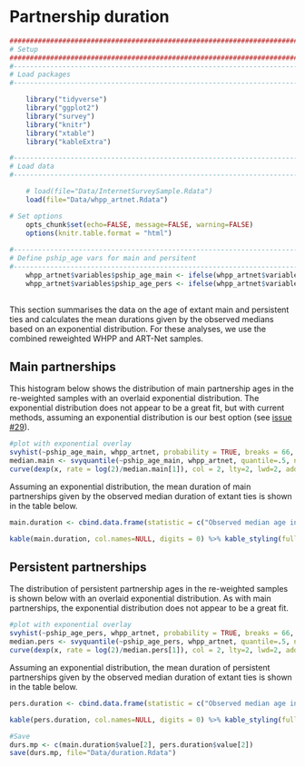 # Partnership duration {#duration}
```r
####################################################################################
# Setup
####################################################################################
#-----------------------------------------------------------------------------------
# Load packages
#-----------------------------------------------------------------------------------

    library("tidyverse")
    library("ggplot2")
    library("survey")
    library("knitr")
    library("xtable")
    library("kableExtra")

#-----------------------------------------------------------------------------------
# Load data
#-----------------------------------------------------------------------------------

    # load(file="Data/InternetSurveySample.Rdata")
    load(file="Data/whpp_artnet.Rdata")

# Set options
    opts_chunk$set(echo=FALSE, message=FALSE, warning=FALSE)
    options(knitr.table.format = "html") 
  
#-----------------------------------------------------------------------------------
# Define pship_age vars for main and persitent
#-----------------------------------------------------------------------------------
    whpp_artnet$variables$pship_age_main <- ifelse(whpp_artnet$variables$mrp_type_ongoing=="Main" & !is.na(whpp_artnet$variables$mrp_type_ongoing), whpp_artnet$variables$pship_age, NA)
    whpp_artnet$variables$pship_age_pers <- ifelse(whpp_artnet$variables$mrp_type_ongoing=="Persistent" & !is.na(whpp_artnet$variables$mrp_type_ongoing), whpp_artnet$variables$pship_age, NA)
    
```

This section summarises the data on the age of extant main and persistent ties and calculates the mean durations given by the observed medians based on an exponential distribution. For these analyses, we use the combined reweighted WHPP and ART-Net samples.

## Main partnerships
This histogram below shows the distribution of main partnership ages in the re-weighted samples with an overlaid exponential distribution. The exponential distribution does not appear to be a great fit, but with current methods, assuming an exponential distribution is our best option (see [issue #29](https://github.com/statnet/WHAMP/issues/29)). 

```r
#plot with exponential overlay
svyhist(~pship_age_main, whpp_artnet, probability = TRUE, breaks = 66, main = "Age of main partnerships - reweighted sample", xlab = "Partnership age in days")
median.main <- svyquantile(~pship_age_main, whpp_artnet, quantile=.5, na.rm=TRUE)
curve(dexp(x, rate = log(2)/median.main[1]), col = 2, lty=2, lwd=2, add=TRUE)

```

Assuming an exponential distribution, the mean duration of main partnerships given by the observed median duration of extant ties is shown in the table below.
```r
main.duration <- cbind.data.frame(statistic = c("Observed median age in days", "Calculated mean duration in days"), value = c(median.main, median.main/log(2)))

kable(main.duration, col.names=NULL, digits = 0) %>% kable_styling(full_width=F, position="center") %>% column_spec(1, bold=T, color="black", width="7cm") %>% column_spec(2, width = "2cm") 

```
## Persistent partnerships
The distribution of persistent partnership ages in the re-weighted samples is shown below with an overlaid exponential distribution. As with main partnerships, the exponential distribution does not appear to be a great fit.

```r
#plot with exponential overlay
svyhist(~pship_age_pers, whpp_artnet, probability = TRUE, breaks = 66, main = "Age of persistent partnerships - reweighted sample", xlab = "Partnership age in days")
median.pers <- svyquantile(~pship_age_pers, whpp_artnet, quantile=.5, na.rm=TRUE)
curve(dexp(x, rate = log(2)/median.pers[1]), col = 2, lty=2, lwd=2, add=TRUE)
```

Assuming an exponential distribution, the mean duration of persistent partnerships given by the observed median duration of extant ties is shown in the table below.
```r
pers.duration <- cbind.data.frame(statistic = c("Observed median age in days", "Calculated mean duration in days"), value = c(median.pers, median.pers/log(2)))

kable(pers.duration, col.names=NULL, digits = 0) %>% kable_styling(full_width=F, position="center") %>% column_spec(1, bold=T, color="black", width="7cm") %>% column_spec(2, width = "2cm") 

```
```r
#Save
durs.mp <- c(main.duration$value[2], pers.duration$value[2])
save(durs.mp, file="Data/duration.Rdata")
```